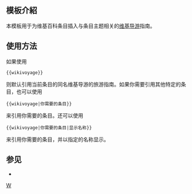 <includeonly><!-- 在這裡加入模板的保護標識 --></includeonly><noinclude>{{Documentation subpage}}</noinclude>
<!-- 在本行下編輯模板說明 -->
== 模板介紹 ==
本模板用于为维基百科条目插入与条目主题相关的[[维基导游]]指南。
== 使用方法 ==
如果使用
 <pre>{{wikivoyage}}</pre>
则默认引用当前条目的同名维基导游的旅游指南。如果你需要引用其他特定的条目，也可以使用
 <pre>{{wikivoyage|你需要的条目}}</pre>
来引用你需要的条目。还可以使用
 <pre>{{wikivoyage|你需要的条目|显示名称}}</pre>
来引用你需要的条目，并以指定的名称显示。

== 参见 ==
* {{tl|wikivoyage-inline}}
<includeonly>
<!-- 本行下加入模板的分類 -->

[[Category:姊妹計劃鏈接模板|W]]
</includeonly>